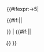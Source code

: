 <includeonly><onlyinclude>{{#ifexpr:{{{1}}}-{{{2}}}>5|
<div style="position:absolute; height:8px; left:{{#expr:(650-{{{1}}})/650*220}}px; width:{{#expr:({{{1}}}-{{{2}}})*220/650}}px; background-color:#360; opacity:{{#if:{{{3|}}}|0.{{{3}}}|1}}; "><!--range-border--></div>
{{#if:{{{3|}}}||<div style="position:absolute; height:6px; top:1px; left:{{#expr:((650-{{{1}}})/650*220)+1}}px; width:{{#expr:(({{{1}}}-{{{2}}})*220/650)-2}}px; background-color:#6c3;"><!--range-marker--></div>}}
|<!--else-->
{{#if:{{{3|}}}||<div style="position:absolute; left:{{#expr:(650-{{{1}}})/650*220}}px; font-size:50%"><!--contains arrow--><div style="position:relative; left:-0.42em"><!--nudges back left-->&darr;</div></div>}}
}}</onlyinclude></includeonly><noinclude>
[[Category:维基百科元模板|{{PAGENAME}}]]
</noinclude>
